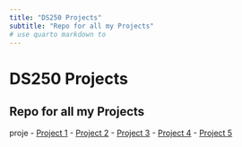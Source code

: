 ```yaml
---
title: "DS250 Projects"
subtitle: "Repo for all my Projects"
# use quarto markdown to 
---
```


# DS250 Projects
## Repo for all my Projects
proje
- [Project 1](project1.qmd)
- [Project 2](/Projects/project2.qmd)
- [Project 3](/Projects/project3.qmd)
- [Project 4](/Projects/project4.qmd)
- [Project 5](/Projects/project5.qmd)